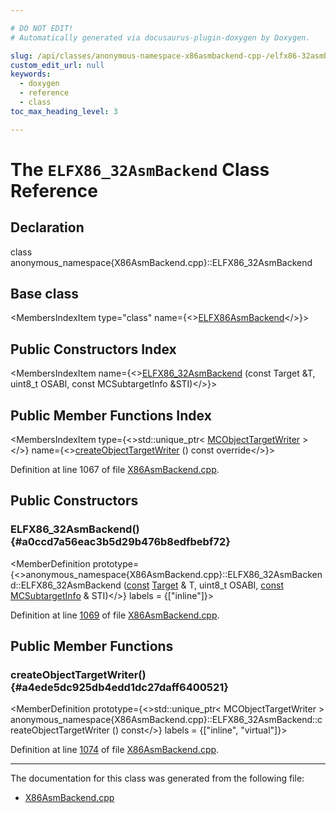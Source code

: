 ```yaml
---

# DO NOT EDIT!
# Automatically generated via docusaurus-plugin-doxygen by Doxygen.

slug: /api/classes/anonymous-namespace-x86asmbackend-cpp-/elfx86-32asmbackend
custom_edit_url: null
keywords:
  - doxygen
  - reference
  - class
toc_max_heading_level: 3

---
```





# The `ELFX86_32AsmBackend` Class Reference

<DoxygenPage pluginConfig={pluginConfig}>



## Declaration

<CodeBlock>class anonymous_namespace{X86AsmBackend.cpp}::ELFX86_32AsmBackend</CodeBlock>

## Base class

<MembersIndex>

<MembersIndexItem
  type="class"
  name={<><a href="/docs/api/classes/anonymous-namespace-x86asmbackend-cpp-/elfx86asmbackend">ELFX86AsmBackend</a></>}>
</MembersIndexItem>

</MembersIndex>

## Public Constructors Index

<MembersIndex>

<MembersIndexItem
  name={<><a href="#a0ccd7a56eac3b5d29b476b8edfbebf72">ELFX86&#95;32AsmBackend</a> (const Target &amp;T, uint8&#95;t OSABI, const MCSubtargetInfo &amp;STI)</>}>
</MembersIndexItem>

</MembersIndex>

## Public Member Functions Index

<MembersIndex>

<MembersIndexItem
  type={<>std::unique&#95;ptr&lt; <a href="/docs/api/classes/llvm/mcobjecttargetwriter">MCObjectTargetWriter</a> &gt;</>}
  name={<><a href="#a4ede5dc925db4edd1dc27daff6400521">createObjectTargetWriter</a> () const override</>}>
</MembersIndexItem>

</MembersIndex>


Definition at line 1067 of file <a href="/docs/api/files/lib/lib/target/lib/target/x86/lib/target/x86/mctargetdesc/x86asmbackend-cpp">X86AsmBackend.cpp</a>.

<SectionDefinition>

## Public Constructors

### ELFX86&#95;32AsmBackend() {#a0ccd7a56eac3b5d29b476b8edfbebf72}

<MemberDefinition
  prototype={<>anonymous&#95;namespace&#123;X86AsmBackend.cpp&#125;::ELFX86&#95;32AsmBackend::ELFX86&#95;32AsmBackend (<a href="/docs/api/files/lib/lib/target/lib/target/aarch64/aarch64promoteconstant-cpp/#a90f8350fecae261c25be85d38b451bff">const</a> <a href="/docs/api/classes/llvm/target">Target</a> &amp; T, uint8&#95;t OSABI, <a href="/docs/api/files/lib/lib/target/lib/target/aarch64/aarch64promoteconstant-cpp/#a90f8350fecae261c25be85d38b451bff">const</a> <a href="/docs/api/classes/llvm/mcsubtargetinfo">MCSubtargetInfo</a> &amp; STI)</>}
  labels = {["inline"]}>

Definition at line <a href="/docs/api/files/lib/lib/target/lib/target/x86/lib/target/x86/mctargetdesc/x86asmbackend-cpp/#l01069">1069</a> of file <a href="/docs/api/files/lib/lib/target/lib/target/x86/lib/target/x86/mctargetdesc/x86asmbackend-cpp">X86AsmBackend.cpp</a>.
</MemberDefinition>

</SectionDefinition>

<SectionDefinition>

## Public Member Functions

### createObjectTargetWriter() {#a4ede5dc925db4edd1dc27daff6400521}

<MemberDefinition
  prototype={<>std::unique&#95;ptr&lt; MCObjectTargetWriter &gt; anonymous&#95;namespace&#123;X86AsmBackend.cpp&#125;::ELFX86&#95;32AsmBackend::createObjectTargetWriter () const</>}
  labels = {["inline", "virtual"]}>

Definition at line <a href="/docs/api/files/lib/lib/target/lib/target/x86/lib/target/x86/mctargetdesc/x86asmbackend-cpp/#l01074">1074</a> of file <a href="/docs/api/files/lib/lib/target/lib/target/x86/lib/target/x86/mctargetdesc/x86asmbackend-cpp">X86AsmBackend.cpp</a>.
</MemberDefinition>

</SectionDefinition>

<hr/>

The documentation for this class was generated from the following file:

<ul>
<li><a href="/docs/api/files/lib/lib/target/lib/target/x86/lib/target/x86/mctargetdesc/x86asmbackend-cpp">X86AsmBackend.cpp</a></li>
</ul>

</DoxygenPage>
